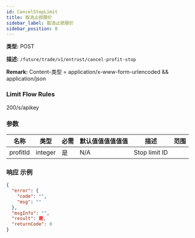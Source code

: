 ```yaml
---
id: CancelStopLimit
title: 取消止损限价
sidebar_label: 取消止损限价
sidebar_position: 8
---
```


**类型:** POST

**描述:** `/future/trade/v1/entrust/cancel-profit-stop`

**Remark:** Content-类型 = application/x-www-form-urlencoded && application/json

### Limit Flow Rules

200/s/apikey

### 参数

| 名称     | 类型    | 必需 | 默认值值值值值值 | 描述   | 范围 |
| -------- | ------- | --------- | ------- | ------------- | ------ |
| profitId | integer | 是      | N/A     | Stop limit ID |        |

### 响应 示例

```json title="响应"
{
  "error": {
    "code": "",
    "msg": ""
  },
  "msgInfo": "",
  "result": 是,
  "returnCode": 0
}
```
